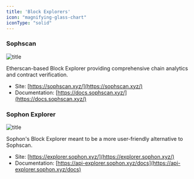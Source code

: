 ```yaml
---
title: 'Block Explorers'
icon: "magnifying-glass-chart"
iconType: "solid"
---
```


### Sophscan

![title](/images/partners/sophscan.webp)

Etherscan-based Block Explorer providing comprehensive chain analytics and contract verification.

- Site: [https://sophscan.xyz/](https://sophscan.xyz/)
- Documentation: [https://docs.sophscan.xyz/](https://docs.sophscan.xyz/)

### Sophon Explorer

![title](/images/partners/sophon-explorer.webp)

Sophon's Block Explorer meant to be a more user-friendly alternative to Sophscan.

- Site: [https://explorer.sophon.xyz/](https://explorer.sophon.xyz/)
- Documentation: [https://api-explorer.sophon.xyz/docs](https://api-explorer.sophon.xyz/docs)
